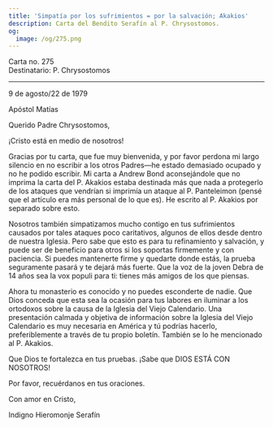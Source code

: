 ```yaml
---
title: 'Simpatía por los sufrimientos = por la salvación; Akakios'
description: Carta del Bendito Serafín al P. Chrysostomos.
og:
  image: /og/275.png
---
```


<div style={{textAlign:'right', fontFamily:'monospace'}}>Carta no. 275</div>
<div style={{textAlign:'left', fontFamily:'monospace'}}>Destinatario: P. Chrysostomos</div>

---

9 de agosto/22 de 1979

Apóstol Matías

Querido Padre Chrysostomos,

¡Cristo está en medio de nosotros!

Gracias por tu carta, que fue muy bienvenida, y por favor perdona mi largo silencio en no escribir a los otros Padres—he estado demasiado ocupado y no he podido escribir. Mi carta a Andrew Bond aconsejándole que no imprima la carta del P. Akakios estaba destinada más que nada a protegerlo de los ataques que vendrían si imprimía un ataque al P. Panteleimon (pensé que el artículo era más personal de lo que es). He escrito al P. Akakios por separado sobre esto.

Nosotros también simpatizamos mucho contigo en tus sufrimientos causados por tales ataques poco caritativos, algunos de ellos desde dentro de nuestra Iglesia. Pero sabe que esto es para tu refinamiento y salvación, y puede ser de beneficio para otros si los soportas firmemente y con paciencia. Si puedes mantenerte firme y quedarte donde estás, la prueba seguramente pasará y te dejará más fuerte. Que la voz de la joven Debra de 14 años sea la vox populi para ti: tienes más amigos de los que piensas.

Ahora tu monasterio es conocido y no puedes esconderte de nadie. Que Dios conceda que esta sea la ocasión para tus labores en iluminar a los ortodoxos sobre la causa de la Iglesia del Viejo Calendario. Una presentación calmada y objetiva de información sobre la Iglesia del Viejo Calendario es muy necesaria en América y tú podrías hacerlo, preferiblemente a través de tu propio boletín. También se lo he mencionado al P. Akakios.

Que Dios te fortalezca en tus pruebas. ¡Sabe que DIOS ESTÁ CON NOSOTROS!

Por favor, recuérdanos en tus oraciones.

Con amor en Cristo,

Indigno Hieromonje Serafín